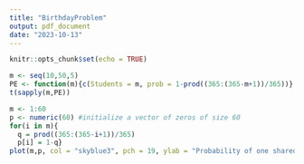 ```yaml
---
title: "BirthdayProblem"
output: pdf_document
date: "2023-10-13"
---
```


```r
knitr::opts_chunk$set(echo = TRUE)
```

```r
m <- seq(10,50,5)
PE <- function(m){c(Students = m, prob = 1-prod((365:(365-m+1))/365))}
t(sapply(m,PE))
```
```r
m <- 1:60
p <- numeric(60) #initialize a vector of zeros of size 60
for(i in m){
  q = prod((365:(365-i+1))/365)
  p[i] = 1-q}
plot(m,p, col = "skyblue3", pch = 19, ylab = "Probability of one shared birthdays", xlab = "m = number of students")
```

